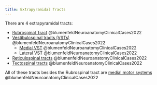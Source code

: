 ```yaml
---
title: Extrapyramidal Tracts
---
```



There are 4 extrapyramidal tracts:

- [Rubrospinal Tract]({{< var ref-rubrospinal-tract.path >}}) @blumenfeldNeuroanatomyClinicalCases2022
- [Vestibulospinal tracts (VSTs)]({{< var ref-vestibulospinal-tract.path >}}) @blumenfeldNeuroanatomyClinicalCases2022
    - [Medial VST]({{< var ref-vestibulospinal-tract.medial >}}) @blumenfeldNeuroanatomyClinicalCases2022
    - [Lateral VST]({{< var ref-vestibulospinal-tract.lateral >}})  @blumenfeldNeuroanatomyClinicalCases2022
- [Reticulospinal tracts]({{< var ref-reticulospinal-tract.path >}})  @blumenfeldNeuroanatomyClinicalCases2022
- [Tectospinal tracts]({{< var ref-tectospinal-tract.path >}}) @blumenfeldNeuroanatomyClinicalCases2022

:::{.callout-note}
All of these tracts besides the Rubrospinal tract are [medial motor systems]({{< var ref-medial-motor-systems.path >}}) @blumenfeldNeuroanatomyClinicalCases2022
:::